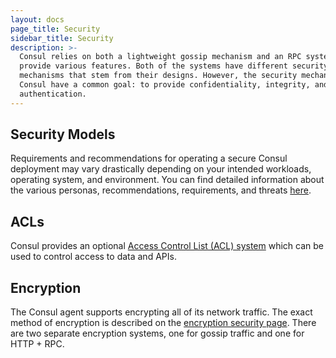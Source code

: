 ```yaml
---
layout: docs
page_title: Security
sidebar_title: Security
description: >-
  Consul relies on both a lightweight gossip mechanism and an RPC system to
  provide various features. Both of the systems have different security
  mechanisms that stem from their designs. However, the security mechanisms of
  Consul have a common goal: to provide confidentiality, integrity, and
  authentication.
---
```


## Security Models

Requirements and recommendations for operating a secure Consul deployment may vary drastically depending on your
intended workloads, operating system, and environment. You can find detailed information about the various personas,
recommendations, requirements, and threats [here](/docs/security/security-models).

## ACLs

Consul provides an optional [Access Control List (ACL) system](/docs/security/acl) which can be used to control access
to data and APIs.

## Encryption

The Consul agent supports encrypting all of its network traffic. The exact method of encryption is described on the
[encryption security page](/docs/security/encryption). There are two separate encryption systems, one for gossip
traffic and one for HTTP + RPC.
